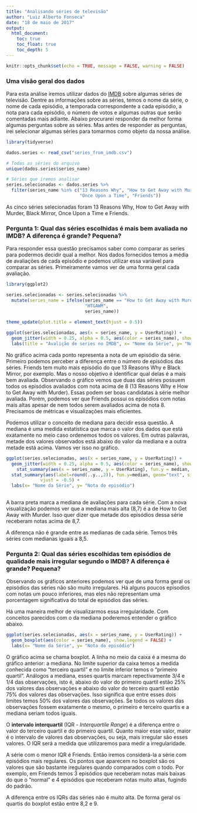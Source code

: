 ```yaml
---
title: "Analisando séries de televisão"
author: "Luiz Alberto Fonseca"
date: "18 de maio de 2017"
output:
  html_document:
    toc: true
    toc_float: true
    toc_depth: 5
---
```

```r
knitr::opts_chunk$set(echo = TRUE, message = FALSE, warning = FALSE)
```

### Uma visão geral dos dados

Para esta análise iremos utilizar dados do [IMDB](http://www.imdb.com/) sobre algumas séries de televisão. Dentre as informações sobre as séries, temos o nome da série, o nome de cada episódio, a temporada correspondente a cada episódio, a nota para cada episódio, o número de votos e algumas outras que serão comentadas mais adiante. Abaixo procurarei responder da melhor forma algumas perguntas sobre as séries. Mas antes de responder as perguntas, irei selecionar algumas séries para tomarmos como objeto da nossa análise.

```r
library(tidyverse)

dados.series <- read_csv("series_from_imdb.csv")

# Todas as séries do arquivo
unique(dados.series$series_name)

# Séries que iremos analisar
series.selecionadas <- dados.series %>% 
  filter(series_name %in% c("13 Reasons Why", "How to Get Away with Murder", "Black Mirror",
                            "Once Upon a Time", "Friends"))
```

As cinco séries selecionadas foram 13 Reasons Why, How to Get Away with Murder, Black Mirror, Once Upon a Time e Friends.

### Pergunta 1: Qual das séries escolhidas é mais bem avaliada no IMDB? A diferença é grande? Pequena? 

Para responder essa questão precisamos saber como comparar as series para podermos decidir qual a melhor. Nos dados fornecidos temos a média de avaliações de cada episódio e podemos utilizar essa variável para comparar as séries. Primeiramente vamos ver de uma forma geral cada avaliação.

```r
library(ggplot2)

series.selecionadas <- series.selecionadas %>%
  mutate(series_name = ifelse(series_name == "How to Get Away with Murder",
                              "HTGAWM",
                              series_name))

theme_update(plot.title = element_text(hjust = 0.5))
  
ggplot(series.selecionadas, aes(x = series_name, y = UserRating)) +
  geom_jitter(width = 0.25, alpha = 0.5, aes(color = series_name), show.legend = F) +
  labs(title = "Avalição de series no IMDB", x= "Nome da Série", y= "Nota do episódio")
```

No gráfico acima cada ponto representa a nota de um episódio da série. Primeiro podemos perceber a diferença entre o número de episódios das séries. Friends tem muito mais episódio do que 13 Reasons Why e Black Mirror, por exemplo. Mas o nosso objetivo é identificar qual delas é a mais bem avaliada. Observando o gráfico vemos que duas das séries possuem todos os episódios avaliados com nota acima de 8 (13 Reasons Why e How to Get Away with Murder). Essas podem ser boas candidatas à série melhor avaliada. Porém, podemos ver que Friends possui os episódios com notas mais altas apesar de nem todos serem avaliados acima de nota 8. Precisamos de métricas e visualizações mais eficientes.

Podemos utilizar o conceito de mediana para decidir essa questão. A mediana é uma medida estatística que marca o valor dos dados que está exatamente no meio caso ordenemos todos os valores. Em outras palavras, metade dos valores observados está abaixo do valor da mediana e a outra metade está acima. Vamos ver isso no gráfico.

```r
ggplot(series.selecionadas, aes(x = series_name, y = UserRating)) +
  geom_jitter(width = 0.25, alpha = 0.5, aes(color = series_name), show.legend = F)  +
    stat_summary(aes(x = series_name, y = UserRating), fun.y = median, fun.ymin = median, fun.ymax = median, geom = "crossbar", width = 0.5, inherit.aes = FALSE) +
  stat_summary(aes(label=round(..y..,2)), fun.y=median, geom="text", size=5,
             vjust = -0.5) +
  labs(x= "Nome da Série", y= "Nota do episódio")
   
```

A barra preta marca a mediana de avaliações para cada série. Com a nova visualização podemos ver que a mediana mais alta (8,7) é a de How to Get Away with Murder. Isso quer dizer que metade dos episódios dessa série receberam notas acima de 8,7. 

A diferença não é grande entre as medianas de cada série. Temos três séries com medianas iguais a 8,5. 

### Pergunta 2: Qual das séries escolhidas tem episódios de qualidade mais irregular segundo o IMDB? A diferença é grande? Pequena?

Observando os gráficos anteriores podemos ver que de uma forma geral os episódios das séries não são muito irregulares. Há alguns poucos episodios com notas um pouco inferiores, mas eles não representam uma porcentagem significativa do total de episódios das séries. 

Há uma maneira melhor de visualizarmos essa irregularidade. Com conceitos parecidos com o da mediana poderemos entender o gráfico abaixo.

```r
ggplot(series.selecionadas, aes(x = series_name, y = UserRating)) +
  geom_boxplot(aes(color = series_name), show.legend = FALSE) +
  labs(x= "Nome da Série", y= "Nota do episódio")
```

O gráfico acima se chama boxplot. A linha no meio da caixa é a mesma do gráfico anterior: a mediana. No limite superior da caixa temos a medida conhecida como "terceiro quartil" e no limite inferior temos o "primeiro quartil". Análogos a mediana, esses quartis marcam repectivamente 3/4 e 1/4 das observações, isto é, abaixo do valor do primeiro quartil estão 25% dos valores das observações e abaixo do valor do terceiro quartil estão 75% dos valores das observações. Isso significa que entre esses dois limites temos 50% dos valores das observações. Se todos os valores das observações fossem exatamente o mesmo, o primeiro e terceiro quartis e a mediana seriam todos iguais. 

O <b>intervalo interquartil</b> (IQR - <i>Interquartile Range</i>) é a diferença entre o valor do terceiro quartil e do primeiro quartil. Quanto maior esse valor, maior é o intervalo de valores das observações, ou seja, mais irregular são esses valores. O IQR será a medida que utilizaremos para medir a irregularidade.

A série com o menor IQR é Friends. Então iremos considerá-la a série com episódios mais regulares. Os pontos que aparecem no boxplot são os valores que são bastante iregulares quando comparados com o todo. Por exemplo, em Friends temos 3 episódios que receberam notas mais baixas do que o "normal" e 4 episódios que receberam notas muito altas, fugindo do padrão. 

A diferença entre os IQRs das séries não é muito alta. De forma geral os quartis do boxplot estão entre 8,2 e 9.
























